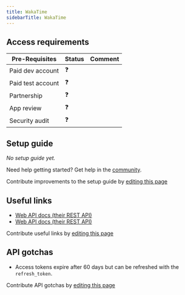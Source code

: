 ```yaml
---
title: WakaTime
sidebarTitle: WakaTime
---
```



<Overview />
<PreBuiltTooling />
<PreBuiltUseCases />

## Access requirements
| Pre-Requisites | Status | Comment|
| - | - | - |
| Paid dev account | ❓ |  |
| Paid test account | ❓ |  |
| Partnership | ❓ | |
| App review | ❓ |  |
| Security audit | ❓ | |


## Setup guide

_No setup guide yet._

<Tip>Need help getting started? Get help in the [community](https://nango.dev/slack).</Tip>

<Note>Contribute improvements to the setup guide by [editing this page](https://github.com/nangohq/nango/tree/master/docs/integrations/all/wakatime.mdx)</Note>


## Useful links

-   [Web API docs (their REST API)](https://wakatime.com/developers)
-   [Web API docs (their REST API)](https://wakatime.com/developers#authentication)

<Note>Contribute useful links by [editing this page](https://github.com/nangohq/nango/tree/master/docs/integrations/all/wakatime.mdx)</Note>

## API gotchas

-   Access tokens expire after 60 days but can be refreshed with the `refresh_token`.

<Note>Contribute API gotchas by [editing this page](https://github.com/nangohq/nango/tree/master/docs/integrations/all/wakatime.mdx)</Note>
